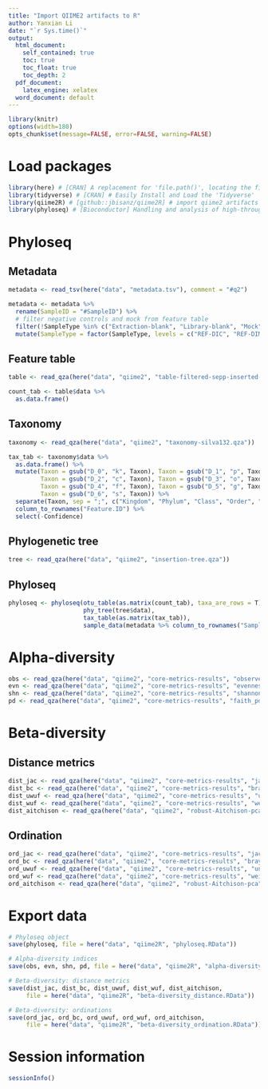 ---
title: "Import QIIME2 artifacts to R"
author: Yanxian Li
date: "`r Sys.time()`"
output: 
  html_document: 
    self_contained: true
    toc: true
    toc_float: true
    toc_depth: 2
  pdf_document: 
    latex_engine: xelatex
  word_document: default
---

<style>
pre code, pre, code {
  white-space: pre !important;
  overflow-x: scroll !important;
  word-break: keep-all !important;
  word-wrap: initial !important;
}
</style>

```{r style, echo=FALSE, message=FALSE, warning=FALSE}
library(knitr)
options(width=180) 
opts_chunk$set(message=FALSE, error=FALSE, warning=FALSE)
```

# Load packages
```{r load-package}
library(here) # [CRAN] A replacement for 'file.path()', locating the files relative to the project root
library(tidyverse) # [CRAN] # Easily Install and Load the 'Tidyverse'   
library(qiime2R) # [github::jbisanz/qiime2R] # import qiime2 artifacts to R 
library(phyloseq) # [Bioconductor] Handling and analysis of high-throughput microbiome census data 
```

# Phyloseq
## Metadata
```{r}
metadata <- read_tsv(here("data", "metadata.tsv"), comment = "#q2") 

metadata <- metadata %>% 
  rename(SampleID = "#SampleID") %>%
  # filter negative controls and mock from feature table
  filter(!SampleType %in% c("Extraction-blank", "Library-blank", "Mock")) %>%
  mutate(SampleType = factor(SampleType, levels = c("REF-DIC", "REF-DIM", "IM-DIC", "IM-DIM")))
```

## Feature table
```{r}
table <- read_qza(here("data", "qiime2", "table-filtered-sepp-inserted-no-control.qza"))

count_tab <- table$data %>% 
  as.data.frame() 
```

## Taxonomy
```{r}
taxonomy <- read_qza(here("data", "qiime2", "taxonomy-silva132.qza"))

tax_tab <- taxonomy$data %>% 
  as.data.frame() %>%
  mutate(Taxon = gsub("D_0", "k", Taxon), Taxon = gsub("D_1", "p", Taxon),
         Taxon = gsub("D_2", "c", Taxon), Taxon = gsub("D_3", "o", Taxon),
         Taxon = gsub("D_4", "f", Taxon), Taxon = gsub("D_5", "g", Taxon),
         Taxon = gsub("D_6", "s", Taxon)) %>%
  separate(Taxon, sep = ";", c("Kingdom", "Phylum", "Class", "Order", "Family", "Genus", "Species")) %>% 
  column_to_rownames("Feature.ID") %>%
  select(-Confidence)
```

## Phylogenetic tree  
```{r}
tree <- read_qza(here("data", "qiime2", "insertion-tree.qza"))
```

## Phyloseq
```{r}
phyloseq <- phyloseq(otu_table(as.matrix(count_tab), taxa_are_rows = T),
                     phy_tree(tree$data), 
                     tax_table(as.matrix(tax_tab)), 
                     sample_data(metadata %>% column_to_rownames("SampleID")))
```

# Alpha-diversity
```{r}
obs <- read_qza(here("data", "qiime2", "core-metrics-results", "observed_otus_vector.qza"))
evn <- read_qza(here("data", "qiime2", "core-metrics-results", "evenness_vector.qza"))
shn <- read_qza(here("data", "qiime2", "core-metrics-results", "shannon_vector.qza"))
pd <- read_qza(here("data", "qiime2", "core-metrics-results", "faith_pd_vector.qza"))
```

# Beta-diversity
## Distance metrics
```{r}
dist_jac <- read_qza(here("data", "qiime2", "core-metrics-results", "jaccard_distance_matrix.qza"))
dist_bc <- read_qza(here("data", "qiime2", "core-metrics-results", "bray_curtis_distance_matrix.qza"))
dist_uwuf <- read_qza(here("data", "qiime2", "core-metrics-results", "unweighted_unifrac_distance_matrix.qza"))
dist_wuf <- read_qza(here("data", "qiime2", "core-metrics-results", "weighted_unifrac_distance_matrix.qza"))
dist_aitchison <- read_qza(here("data", "qiime2", "robust-Aitchison-pca", "distance_matrix.qza"))
```

## Ordination
```{r}
ord_jac <- read_qza(here("data", "qiime2", "core-metrics-results", "jaccard_pcoa_results.qza"))
ord_bc <- read_qza(here("data", "qiime2", "core-metrics-results", "bray_curtis_pcoa_results.qza"))
ord_uwuf <- read_qza(here("data", "qiime2", "core-metrics-results", "unweighted_unifrac_pcoa_results.qza"))
ord_wuf <- read_qza(here("data", "qiime2", "core-metrics-results", "weighted_unifrac_pcoa_results.qza"))
ord_aitchison <- read_qza(here("data", "qiime2", "robust-Aitchison-pca", "biplot.qza"))
```

# Export data 
```{r}
# Phyloseq object
save(phyloseq, file = here("data", "qiime2R", "phyloseq.RData"))

# Alpha-diversity indices
save(obs, evn, shn, pd, file = here("data", "qiime2R", "alpha-diversity_indices.RData"))

# Beta-diversity: distance metrics
save(dist_jac, dist_bc, dist_uwuf, dist_wuf, dist_aitchison, 
     file = here("data", "qiime2R", "beta-diversity_distance.RData"))

# Beta-diversity: ordinations
save(ord_jac, ord_bc, ord_uwuf, ord_wuf, ord_aitchison, 
     file = here("data", "qiime2R", "beta-diversity_ordination.RData"))
```

# Session information
```{r session-info}
sessionInfo()
```
